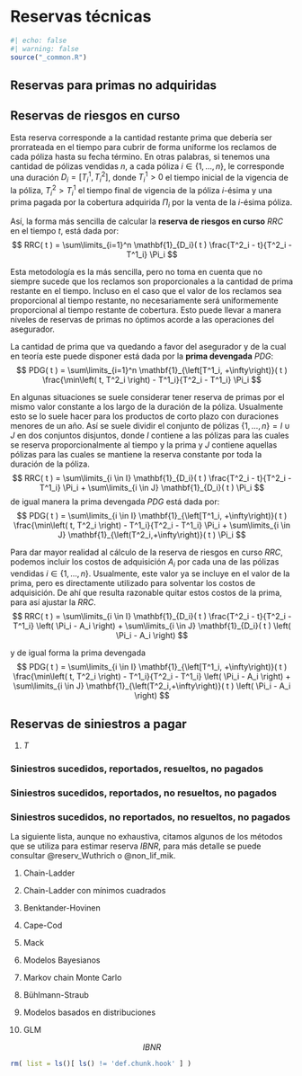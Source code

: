 <!------------------------------------------------------------------------------------------------->
# Reservas técnicas {#reserva_tecnicas}

```r
#| echo: false
#| warning: false
source("_common.R")
```

<!------------------------------------------------------------------------------------------------->
## Reservas para primas no adquiridas

<!------------------------------------------------------------------------------------------------->
## Reservas de riesgos en curso

Esta reserva corresponde a la cantidad restante prima que debería ser prorrateada en el tiempo para 
cubrir de forma uniforme los reclamos de cada póliza hasta su fecha término. En otras palabras, si 
tenemos una cantidad de pólizas vendidas $n$, a cada póliza $i \in \{1, \ldots, n \}$, le corresponde 
una duración $D_i = \left[ T^1_i,  T^2_i \right]$, donde $T^1_i > 0$ el tiempo inicial de la vigencia 
de la póliza, $T^2_i > T^1_i$ el tiempo final de vigencia de la póliza $i$-ésima y una prima pagada 
por la cobertura adquirida $\Pi_i$ por la venta de la $i$-ésima póliza. 

Así, la forma más sencilla de calcular la **reserva de riesgos en curso** $RRC$ en el tiempo $t$, 
está dada por:
$$
RRC( t ) = \sum\limits_{i=1}^n \mathbf{1}_{D_i}( t ) \frac{T^2_i - t}{T^2_i - T^1_i} \Pi_i 
$$

Esta metodología es la más sencilla, pero no toma en cuenta que no siempre sucede que los reclamos 
son proporcionales a la cantidad de prima restante en el tiempo. Incluso en el caso que el valor
de los reclamos sea proporcional al tiempo restante, no necesariamente será uniformemente 
proporcional al tiempo restante de cobertura. Esto puede llevar a manera niveles de reservas de 
primas no óptimos acorde a las operaciones del asegurador.

La cantidad de prima que va quedando a favor del asegurador y de la cual en teoría este puede 
disponer está dada por la **prima devengada** $PDG$:
$$
PDG( t ) = \sum\limits_{i=1}^n \mathbf{1}_{\left[T^1_i, +\infty\right)}( t ) 
\frac{\min\left( t, T^2_i \right) - T^1_i}{T^2_i - T^1_i} \Pi_i 
$$

En algunas situaciones se suele considerar tener reserva de primas por el mismo valor constante 
a los largo de la duración de la póliza. Usualmente esto se lo suele hacer para los productos de 
corto plazo con duraciones menores de un año. Así se suele dividir el conjunto de pólizas 
$\{1,\ldots,n\} = I \cup J$ en dos conjuntos disjuntos, donde $I$ contiene a las pólizas para las 
cuales se reserva proporcionalmente al tiempo y la prima y $J$ contiene aquellas pólizas para las 
cuales se mantiene la reserva constante por toda la duración de la póliza.
$$
RRC( t ) = \sum\limits_{i \in I} \mathbf{1}_{D_i}( t ) \frac{T^2_i - t}{T^2_i - T^1_i} \Pi_i 
+ \sum\limits_{i \in J} \mathbf{1}_{D_i}( t ) \Pi_i 
$$
de igual manera la prima devengada $PDG$ está dada por:
$$
PDG( t ) = \sum\limits_{i \in I} \mathbf{1}_{\left[T^1_i, +\infty\right)}( t ) 
\frac{\min\left( t, T^2_i \right) - T^1_i}{T^2_i - T^1_i} \Pi_i 
+ \sum\limits_{i \in J} \mathbf{1}_{\left(T^2_i,+\infty\right)}( t ) \Pi_i 
$$

Para dar mayor realidad al cálculo de la reserva de riesgos en curso $RRC$, podemos incluir los
costos de adquisición $A_i$ por cada una de las pólizas vendidas $i \in \{1, \ldots, n \}$. 
Usualmente, este valor ya se incluye en el valor de la prima, pero es directamente utilizado para 
solventar los costos de adquisición. De ahí que resulta razonable quitar estos costos de la prima, 
para así ajustar la $RRC$.
$$
RRC( t ) = \sum\limits_{i \in I} \mathbf{1}_{D_i}( t ) \frac{T^2_i - t}{T^2_i - T^1_i} \left( \Pi_i - A_i \right)
+ \sum\limits_{i \in J} \mathbf{1}_{D_i}( t ) \left( \Pi_i - A_i \right)
$$

y de igual forma la prima devengada
$$
PDG( t ) = \sum\limits_{i \in I} \mathbf{1}_{\left[T^1_i, +\infty\right)}( t ) 
\frac{\min\left( t, T^2_i \right) - T^1_i}{T^2_i - T^1_i} \left( \Pi_i - A_i \right)
+ \sum\limits_{i \in J} \mathbf{1}_{\left(T^2_i,+\infty\right)}( t ) \left( \Pi_i - A_i \right)
$$

<!------------------------------------------------------------------------------------------------->
## Reservas de siniestros a pagar

1. $T$

<!------------------------------------------------------------------------------------------------->
### Siniestros sucedidos, reportados, resueltos, no pagados
  
<!------------------------------------------------------------------------------------------------->
### Siniestros sucedidos, reportados, no resueltos, no pagados

<!------------------------------------------------------------------------------------------------->
### Siniestros sucedidos, no reportados, no resueltos, no pagados

La siguiente lista, aunque no exhaustiva, citamos algunos de los métodos que se utiliza para estimar
reserva $IBNR$, para más detalle se puede consultar @reserv_Wuthrich o @non_lif_mik.

1. Chain-Ladder

2. Chain-Ladder con mínimos cuadrados

3. Benktander-Hovinen

4. Cape-Cod

5. Mack

6. Modelos Bayesianos

7. Markov chain Monte Carlo

8. Bühlmann-Straub

9. Modelos basados en distribuciones

10. GLM

$$
IBNR
$$

```r
rm( list = ls()[ ls() != 'def.chunk.hook' ] )
```

